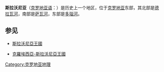 {{Expand|time=2018-06-02T04:08:26+00:00}}
{{Infobox settlement
| name                    = 斯拉沃尼亚
| native_name             = ''Slavonija''
| native_name_lang        = hr
| settlement_type         = [[克羅埃西亞地理區域|克羅埃西亞地理區域]]{{Ref|box1|1}}
| image_flag              = Flag of the Kingdom of Slavonia.svg
| flag_size               = 115px
| image_shield            = HRV Slavonia COA.svg
| shield_size             = 90px
| image_map               = Slavonia.svg
| map_caption             = {{plainlist | style = padding-left: 0.6em; text-align: left; |
* {{legend inline|#a24acc|斯拉沃尼亚}}{{Ref|box2|2}}
* {{legend inline|#ca97e1|Croatian [[巴蘭尼亞|巴蘭尼亞]]}}}}
| subdivision_type        = [[世界政區索引|國家]]
| subdivision_name        = {{HRV}}
| seat_type               = 最大城市
| seat                    = [[奧西耶克|奧西耶克]]
| area_footnotes          = {{Ref|box3|3}}
| area_total_km2          = 12556
| population_footnotes    = {{Ref|box3|3}}
| population_total        = 806192
| population_as_of        = 2011
| population_density_km2  = auto
| footnotes               = {{note|box1}} Slavonia is not designated as an official subdivision of [[Croatia|Croatia]]; it is a [[Regions_of_Croatia|historical region]].<ref name="Frucht 2004">{{cite book|last= Frucht|first= Richard C.|title= Eastern Europe: An Introduction to the People, Lands, and Culture|url= https://books.google.com/books?id=lVBB1a0rC70C&pg=PA413|access-date= 15 August 2012|edition= illustrated|volume= 1|year= 2004|publisher= [[ABC-CLIO|ABC-CLIO]]|isbn= 1576078000|page= 413|archive-date= 2021-10-13|archive-url= https://web.archive.org/web/20211013051849/https://books.google.com/books?id=lVBB1a0rC70C&pg=PA413|dead-url= no}}</ref> The flag and arms below are also unofficial/historical; none are legally defined at present.
----{{note|box2}} The map represents modern-day perception: historical boundaries of Slavonia varied over centuries.
----{{note|box3}} The figures are an approximation based on statistical data for the five easternmost [[Counties_of_Croatia|Croatian counties]] ([[Brod-Posavina_County|Brod-Posavina]], [[Osijek-Baranja_County|Osijek-Baranja]], [[Požega-Slavonia_County|Požega-Slavonia]], [[Virovitica-Podravina_County|Virovitica-Podravina]], [[Vukovar-Syrmia_County|Vukovar-Srijem]]).
}}



'''斯拉沃尼亚'''（[[克罗地亚语|克罗地亚语]]：'''{{lang|hr|Slavonija}}'''）是历史上一个地区，位于[[克罗地亚|克罗地亚]]东部，其北部是[[德拉瓦河|德拉瓦河]]，南部是[[萨瓦河|萨瓦河]]，东部是[[多瑙河|多瑙河]]。

== 参见 ==

* [[斯拉沃尼亞王國|斯拉沃尼亞王國]]

* [[克羅埃西亞-斯拉沃尼亞王國|克羅埃西亞-斯拉沃尼亞王國]]
{{Authority control}}
{{DEFAULTSORT:Slavonija}}
{{Croatia-stub}}

[[Category:克罗地亚地理|Category:克罗地亚地理]]